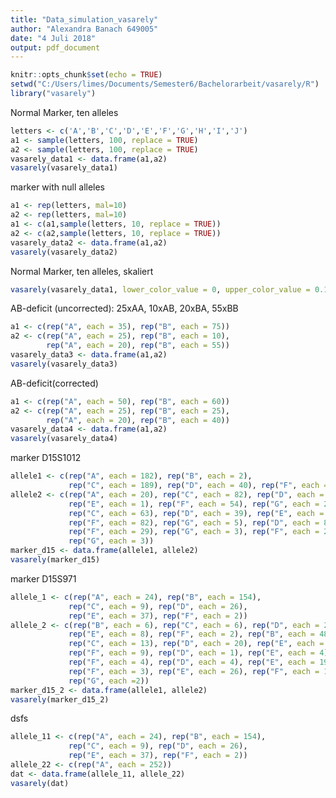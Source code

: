 ```yaml
---
title: "Data_simulation_vasarely"
author: "Alexandra Banach 649005"
date: "4 Juli 2018"
output: pdf_document
---
```


```r
knitr::opts_chunk$set(echo = TRUE)
setwd("C:/Users/limes/Documents/Semester6/Bachelorarbeit/vasarely/R")
library("vasarely")
```
Normal Marker, ten alleles
```r
letters <- c('A','B','C','D','E','F','G','H','I','J')
a1 <- sample(letters, 100, replace = TRUE)
a2 <- sample(letters, 100, replace = TRUE)
vasarely_data1 <- data.frame(a1,a2)
vasarely(vasarely_data1)
```
marker with null alleles
```r
a1 <- rep(letters, mal=10)
a2 <- rep(letters, mal=10)
a1 <- c(a1,sample(letters, 10, replace = TRUE))
a2 <- c(a2,sample(letters, 10, replace = TRUE))
vasarely_data2 <- data.frame(a1,a2)
vasarely(vasarely_data2)
```
Normal Marker, ten alleles, skaliert
```r
vasarely(vasarely_data1, lower_color_value = 0, upper_color_value = 0.15)
```
AB-deficit (uncorrected): 25xAA, 10xAB, 20xBA, 55xBB
```r
a1 <- c(rep("A", each = 35), rep("B", each = 75))
a2 <- c(rep("A", each = 25), rep("B", each = 10),
        rep("A", each = 20), rep("B", each = 55))
vasarely_data3 <- data.frame(a1,a2)
vasarely(vasarely_data3)
```
AB-deficit(corrected)
```r
a1 <- c(rep("A", each = 50), rep("B", each = 60))
a2 <- c(rep("A", each = 25), rep("B", each = 25),
        rep("A", each = 20), rep("B", each = 40))
vasarely_data4 <- data.frame(a1,a2)
vasarely(vasarely_data4)
```
marker D15S1012
```r
allele1 <- c(rep("A", each = 182), rep("B", each = 2), 
             rep("C", each = 189), rep("D", each = 40), rep("F", each = 28))
allele2 <- c(rep("A", each = 20), rep("C", each = 82), rep("D", each = 23),
             rep("E", each = 1), rep("F", each = 54), rep("G", each = 2),
             rep("C", each = 63), rep("D", each = 39), rep("E", each = 2),
             rep("F", each = 82), rep("G", each = 5), rep("D", each = 8),
             rep("F", each = 29), rep("G", each = 3), rep("F", each = 25),
             rep("G", each = 3))
marker_d15 <- data.frame(allele1, allele2)
vasarely(marker_d15)

```
marker D15S971
```r
allele_1 <- c(rep("A", each = 24), rep("B", each = 154), 
             rep("C", each = 9), rep("D", each = 26), 
             rep("E", each = 37), rep("F", each = 2))
allele_2 <- c(rep("B", each = 6), rep("C", each = 6), rep("D", each = 2),
             rep("E", each = 8), rep("F", each = 2), rep("B", each = 48),
             rep("C", each = 13), rep("D", each = 20), rep("E", each = 64),
             rep("F", each = 9), rep("D", each = 1), rep("E", each = 4),
             rep("F", each = 4), rep("D", each = 4), rep("E", each = 19),
             rep("F", each = 3), rep("E", each = 26), rep("F", each = 11), 
             rep("G", each =2))
marker_d15_2 <- data.frame(allele1, allele2)
vasarely(marker_d15_2)
```
dsfs
```r
allele_11 <- c(rep("A", each = 24), rep("B", each = 154), 
             rep("C", each = 9), rep("D", each = 26), 
             rep("E", each = 37), rep("F", each = 2))
allele_22 <- c(rep("A", each = 252))
dat <- data.frame(allele_11, allele_22)
vasarely(dat)
```
